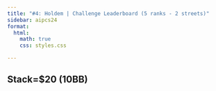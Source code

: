```yaml
---
title: "#4: Holdem | Challenge Leaderboard (5 ranks - 2 streets)"
sidebar: aipcs24
format:
  html:
    math: true
    css: styles.css

---
```

<style>
    .container {
        max-width: 800px;
        margin: auto;
        background: white;
        padding: 20px;
        border-radius: 5px;
        box-shadow: 0 0 10px rgba(0,0,0,0.1);
    }
    .group {
        margin-bottom: 20px;
        border: 1px solid #ddd;
        padding: 10px;
        border-radius: 5px;
    }
    .group-header {
        background-color: #f0f0f0;
        padding: 10px;
        margin-bottom: 10px;
        border-radius: 3px;
    }
    table {
        width: 100%;
        border-collapse: collapse;
    }
    th, td {
        padding: 10px;
        border-bottom: 1px solid #ddd;
        text-align: left;
    }
    th {
        background-color: #f2f2f2;
    }
</style>

## Stack=$20 (10BB)

<div id="leaderboard-5-2-20"></div>

<script>
  function fetchLeaderboard(board_id) {
    fetch(`https://pokercamp-staff-dev1.rossry.net:1443/challenge-4-holdem/leaderboard-${board_id}`)
      .then(response => response.json())
      .then(data => {
        const leaderboardDiv = document.getElementById(`leaderboard-${board_id}`);
        leaderboardDiv.innerHTML = '';

        data.forEach(group => {
          const groupDiv = document.createElement('div');
          groupDiv.className = 'group';

          // const groupHeader = document.createElement('div');
          // groupHeader.className = 'group-header';
          // groupHeader.innerHTML =
            (group.to_place == group.from_place) ?
            `Place ${group.from_place} (Score: ${group.from_score.toFixed(1)})`
            : `Places ${group.from_place}-${group.to_place} (Scores: ${group.to_score.toFixed(1)} to ${group.from_score.toFixed(1)})`;
          // groupDiv.appendChild(groupHeader);

          const table = document.createElement('table');
          table.innerHTML = `
              <tr>
                  <th>Place</th>
                  <th>Name</th>
                  <th>Score per 100 hands</th>
              </tr>
          `;

          group.players.sort((a, b) => b.mean - a.mean);

          group.players.forEach((player, index) => {
              const row = table.insertRow();
              row.className = player.name.toLowerCase();
              row.innerHTML = `
                  <td>${group.to_place==group.from_place ? "" : "Tie-"}${group.from_place}</td>
                  <td>${player.name}</td>
                  <td>${player.mean>0?"+":""}${player.mean.toFixed(1)} (&pm;${player.stderr.toFixed(2)})</td>
              `;
          });

          groupDiv.appendChild(table);
          leaderboardDiv.appendChild(groupDiv);
        });
        
        document.querySelectorAll("." + localStorage.getItem('userNameDisplay')).forEach(element => {
          element.style.backgroundColor = "#FFFFBB";
        });
      })
      .catch(error => {
        console.error('Error fetching leaderboard:', error);
        document.getElementById('leaderboard').innerHTML = 'Error loading leaderboard data.';
      });
  }

  fetchLeaderboard("5-2-20");
</script>